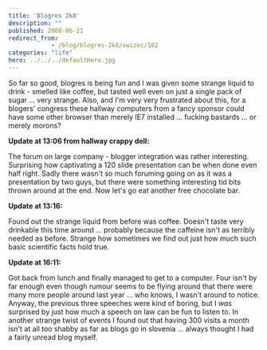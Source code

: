 ```yaml
---
title: 'Blogres 2k8'
description: ""
published: 2008-06-21
redirect_from: 
            - /blog/blogres-2k8/swizec/102
categories: "life"
hero: ../../../defaultHero.jpg
---
```


So far so good, blogres is being fun and I was given some strange liquid to drink - smelled like coffee, but tasted well even on just a single pack of sugar ... very strange. Also, and I'm very very frustrated about this, for a blogers' congress these hallway computers from a fancy sponsor could have some other browser than merely IE7 installed ... fucking bastards ... or merely morons?

**Update at 13:06 from hallway crappy dell:**

The forum on large company - blogger integration was rather interesting. Surprising how captivating a 120 slide presentation can be when done even half right. Sadly there wasn't so much foruming going on as it was a presentation by two guys, but there were something interesting tid bits thrown around at the end. Now let's go eat another free chocolate bar.

**Update at 13:16:**

Found out the strange liquid from before was coffee. Doesn't taste very drinkable this time around ... probably because the caffeine isn't as terribly needed as before. Strange how sometimes we find out just how much such basic scientific facts hold true.

**Update at 16:11:**

Got back from lunch and finally managed to get to a computer. Four isn't by far enough even though rumour seems to be flying around that there were many more people around last year ... who knows, I wasn't around to notice. Anyway, the previous three speeches were kind of boring, but I _was_ surprised by just how much a speech on law can be fun to listen to. In another strange twist of events I found out that having 300 visits a month isn't at all too shabby as far as blogs go in slovenia ... always thought I had a fairly unread blog myself.
